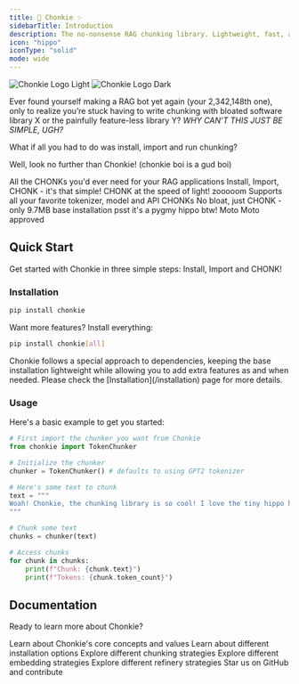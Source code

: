 ```yaml
---
title: 🦛 Chonkie ✨
sidebarTitle: Introduction
description: The no-nonsense RAG chunking library. Lightweight, fast, and ready to CHONK your texts
icon: "hippo"
iconType: "solid"
mode: wide
---
```


<img
  className="block dark:hidden"
  src="/images/chonkie_logo_br_transparent_bg.png"
  alt="Chonkie Logo Light"
/>
<img
  className="hidden dark:block"
  src="/images/chonkie_logo_br_transparent_bg.png"
  alt="Chonkie Logo Dark"
/>

Ever found yourself making a RAG bot yet again (your 2,342,148th one), 
only to realize you’re stuck having to write chunking with bloated software library X or the painfully feature-less library Y?
_WHY CAN'T THIS JUST BE SIMPLE, UGH?_

What if all you had to do was install, import and run chunking?  

Well, look no further than Chonkie! (chonkie boi is a gud boi)

<CardGroup cols={2}>
  <Card
    title="Feature-rich"
    icon="puzzle-piece"
  >
    All the CHONKs you'd ever need for your RAG applications
  </Card>
  <Card
    title="Easy to use"
    icon="wand-magic-sparkles"
  >
    Install, Import, CHONK - it's that simple!
  </Card>
  <Card
    title="Lightning Fast"
    icon="bolt"
  >
    CHONK at the speed of light! zooooom
  </Card>
  <Card
    title="Wide Support"
    icon="globe"
  >
    Supports all your favorite tokenizer, model and API CHONKs
  </Card>
  <Card
    title="Lightweight"
    icon="feather"
  >
    No bloat, just CHONK - only 9.7MB base installation
  </Card>
  <Card
    title="Cute Mascot"
    icon="hippo"
  >
    psst it's a pygmy hippo btw! Moto Moto approved
  </Card>
</CardGroup>


## Quick Start

Get started with Chonkie in three simple steps: Install, Import and CHONK!

### Installation

```bash
pip install chonkie
```

Want more features? <Tooltip tip="Not recommended for production">Install everything</Tooltip>:
```bash
pip install chonkie[all]
```

<Note>
  Chonkie follows a special approach to dependencies, keeping the base installation lightweight while allowing you to add extra features as and when needed.
  Please check the [Installation](/installation) page for more details.
</Note>

### Usage

Here's a basic example to get you started:

```python
# First import the chunker you want from Chonkie 
from chonkie import TokenChunker

# Initialize the chunker
chunker = TokenChunker() # defaults to using GPT2 tokenizer

# Here's some text to chunk
text = """
Woah! Chonkie, the chunking library is so cool! I love the tiny hippo hehe.
"""

# Chunk some text
chunks = chunker(text)

# Access chunks
for chunk in chunks:
    print(f"Chunk: {chunk.text}")
    print(f"Tokens: {chunk.token_count}")
```

## Documentation

Ready to learn more about Chonkie?

<CardGroup cols={2}>
  <Card
    title="Concepts"
    icon="book"
    href="/getting-started/concepts"
  >
    Learn about Chonkie's core concepts and values
  </Card>
  <Card
    title="Installation"
    icon="download"
    href="/getting-started/installation"
  >
    Learn about different installation options
  </Card>
  <Card
    title="Chunkers"
    icon="list"
    href="/chunkers/overview"
  >
    Explore different chunking strategies
  </Card>
  <Card
    title="Embeddings"
    icon="brain"
    href="/embeddings/overview"
  >
    Explore different embedding strategies
  </Card>
  <Card
    title="Refinery"
    icon="pen-nib"
    href="/refinery/overview"
  >
    Explore different refinery strategies
  </Card>
  <Card
    title="GitHub"
    icon="github"
    href="https://github.com/chonkie-ai/chonkie"
  >
    Star us on GitHub and contribute
  </Card>
</CardGroup>